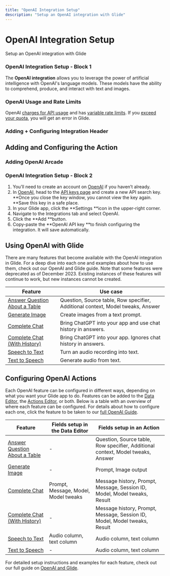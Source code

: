```yaml
---
title: "OpenAI Integration Setup"
description: "Setup an OpenAI integration with Glide"
---
```


# OpenAI Integration Setup

Setup an OpenAI integration with Glide

### OpenAI Integration Setup - Block 1

The **OpenAI integration** allows you to leverage the power of artificial intelligence with OpenAI's language models. These models have the ability to comprehend, produce, and interact with text and images.

### OpenAI Usage and Rate Limits

OpenAI [charges for API usage](https://openai.com/pricing) and has [variable rate limits](https://platform.openai.com/docs/guides/rate-limits?context=tier-free). If you [exceed your quota](https://help.openai.com/en/articles/6891831-error-code-429-you-exceeded-your-current-quota-please-check-your-plan-and-billing-details), you will get an error in Glide.

### Adding + Configuring Integration Header

## Adding and Configuring the Action



### Adding OpenAI Arcade

### OpenAI Integration Setup - Block 2

1. You’ll need to create an account on [OpenAI](https://openai.com/) if you haven’t already.
2. In [OpenAI](https://openai.com/), head to the [API keys page](https://platform.openai.com/account/api-keys) and create a new API search key. **Once you close the key window, you cannot view the key again. **Save this key in a safe place.
3. In your Glide app, click the **Settings **icon in the upper-right corner.
4. Navigate to the Integrations tab and select OpenAI.
5. Click the **Add **button.
6. Copy-paste the **OpenAI API key **to finish configuring the integration. It will save automatically.

## Using OpenAI with Glide

There are many features that become available with the OpenAI integration in Glide. For a deep dive into each one and examples about how to use them, check out our OpenAI and Glide guide. Note that some features were deprecated as of December 2023. Existing instances of these features will continue to work, but new instances cannot be created. 



| Feature | Use case |
| --- | --- |
| [Answer Question About a Table](/automation/integrations/openai-and-glide#answer-question-about-a-table) | Question, Source table, Row specifier, Additional context, Model tweaks, Answer |
| [Generate Image](https://www.glideapps.com/docs/automation/integrations/openai-and-glide#generate-image) | Create images from a text prompt. |
| [Complete Chat](https://www.glideapps.com/docs/automation/integrations/openai-and-glide#complete-chat) | Bring ChatGPT into your app and use chat history in answers. |
| [Complete Chat (With History)](https://www.glideapps.com/docs/automation/integrations/openai-and-glide#complete-chat-(with-history)) | Bring ChatGPT into your app. Ignores chat history in answers. |
| [Speech to Text](https://www.glideapps.com/docs/automation/integrations/openai-and-glide#speech-to-text) | Turn an audio recording into text. |
| [Text to Speech](https://www.glideapps.com/docs/automation/integrations/openai-and-glide#text-to-speech) | Generate audio from text. |




## Configuring OpenAI Actions

Each OpenAI feature can be configured in different ways, depending on what you want your Glide app to do. Features can be added to the [Data Editor](https://www.glideapps.com/docs/getting-started/introduction-to-the-data-editor), the [Actions Editor](https://www.glideapps.com/docs/getting-started/introduction-to-actions#the-action-editor), or both. Below is a table with an overview of where each feature can be configured. For details about how to configure each one, click the feature to be taken to our [full OpenAI Guide](https://www.glideapps.com/docs/automation/integrations/openai-and-glide).



| Feature | Fields setup in the Data Editor | Fields setup in an Action |
| --- | --- | --- |
| [Answer Question About a Table](/automation/integrations/openai-and-glide#answer-question-about-a-table) | - | Question, Source table, Row specifier, Additional context, Model tweaks, Answer |
| [Generate Image](https://www.glideapps.com/docs/automation/integrations/openai-and-glide#generate-image) | - | Prompt, Image output |
| [Complete Chat](https://www.glideapps.com/docs/automation/integrations/openai-and-glide#complete-chat) | Prompt, Message, Model, Model tweaks | Message history, Prompt, Message, Session ID, Model, Model tweaks, Result |
| [Complete Chat (With History)](https://www.glideapps.com/docs/automation/integrations/openai-and-glide#complete-chat-(with-history)) | - | Message history, Prompt, Message, Session ID, Model, Model tweaks, Result |
| [Speech to Text](https://www.glideapps.com/docs/automation/integrations/openai-and-glide#speech-to-text) | Audio column, text column | Audio column, text column |
| [Text to Speech](https://www.glideapps.com/docs/automation/integrations/openai-and-glide#text-to-speech) | - | Audio column, text column |




For detailed setup instructions and examples for each feature, check out our full guide on [OpenAI and Glide](https://www.glideapps.com/docs/automation/integrations/openai-and-glide).




